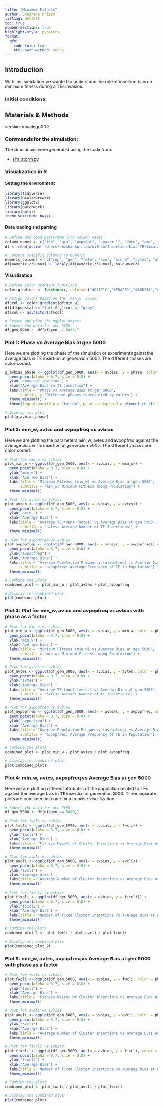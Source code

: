 ```yaml
---
title: "Minimum Fitness"
author: Shashank Pritam
listing: default
toc: true
number-sections: true
highlight-style: pygments
format: 
  gfm: 
    code-fold: true
    html-math-method: katex
---
```


## Introduction

With this simulation we wanted to understand the role of insertion bias
on minimum fitness during a TEs invasion.

### Initial conditions:


## Materials & Methods

version: invadego0.1.3

### Commands for the simulation:

The simulations were generated using the code from:

- [sim_storm.py](sim_storm.py)


### Visualization in R

#### Setting the environment
```r
library(tidyverse)
library(RColorBrewer)
library(ggplot2)
library(patchwork)
library(dplyr)
theme_set(theme_bw())
```


#### Data loading and parsing
```r

# Define and load DataFrame with column names
column_names <- c("rep", "gen", "popstat", "spacer_1", "fwte", "avw", "min_w", "avtes", "avpopfreq", "fixed", "spacer_2", "phase", "fwcli", "avcli", "fixcli", "spacer_3", "avbias", "3tot", "3cluster", "spacer_4", "sampleid")
df <- read_delim('/Users/shashankpritam/github/Insertion-Bias-TE/Simulation-Results_Files/simulation_storm/21thAug23at045659PM/combined.txt', delim='\t', col_names = column_names)

# Convert specific columns to numeric
numeric_columns <- c("rep", "gen", "fwte", "avw", "min_w", "avtes", "avpopfreq", "fixed", "fwcli", "avcli", "fixcli", "avbias", "sampleid")
df[numeric_columns] <- lapply(df[numeric_columns], as.numeric)
```

#### Visualization:
```r
# Define color gradient functions
color.gradient <- function(x, colors=c("#D7191C","#FDAE61","#A6D96A","#1A9641"), colsteps=100) { colorRampPalette(colors) (colsteps) [ findInterval(x, seq(min(df$min_w),1.0, length.out=colsteps)) ] }

# Assign colors based on the 'min_w' column
df$col <- color.gradient(df$min_w)
df[df$popstat == "fail-0",]$col <- "grey"
df$col <- as.factor(df$col)

# Create and plot the ggplot object
# Subset the data for gen 5000
df_gen_5000 <- df[df$gen == 5000,]
```


### Plot 1: Phase vs Average Bias at gen 5000
Here we are plotting the phase of the simulation or experiment against the average bias in TE insertion at generation 5000. The different phases are color-coded.

```r
g_avbias_phase <- ggplot(df_gen_5000, aes(x = avbias, y = phase, color = phase)) +
  geom_point(alpha = 0.7, size = 0.8) +
  ylab("Phase of Invasion") +
  xlab("Average Bias in TE Insertion") +
  labs(title = "Phase vs Average Bias at gen 5000",
       subtitle = "Different phases represented by colors") +
  theme_minimal() +
  theme(legend.position = "bottom", panel.background = element_rect(fill="grey90"))

# Display the plot
plot(g_avbias_phase)
```


### Plot 2: min_w, avtes and avpopfreq vs avbias

Here we are plotting the parameters min_w, avtes and avpopfreq against the average bias in TE insertion at generation 5000. The different phases are color-coded.

```r
# Plot for min_w vs avbias
plot_min_w <- ggplot(df_gen_5000, aes(x = avbias, y = min_w)) +
  geom_point(alpha = 0.7, size = 0.8) +
  ylab("min_w") +
  xlab("Average Bias") +
  labs(title = "Minimum Fitness (min_w) vs Average Bias at gen 5000",
       subtitle = "min_w: Minimum Fitness among Population") +
  theme_minimal()

# Plot for avtes vs avbias
plot_avtes <- ggplot(df_gen_5000, aes(x = avbias, y = avtes)) +
  geom_point(alpha = 0.7, size = 0.8) +
  ylab("avtes") +
  xlab("Average Bias") +
  labs(title = "Average TE Count (avtes) vs Average Bias at gen 5000",
       subtitle = "avtes: Average Number of TE Insertions") +
  theme_minimal()

# Plot for avpopfreq vs avbias
plot_avpopfreq <- ggplot(df_gen_5000, aes(x = avbias, y = avpopfreq)) +
  geom_point(alpha = 0.7, size = 0.8) +
  ylab("avpopfreq") +
  xlab("Average Bias") +
  labs(title = "Average Population Frequency (avpopfreq) vs Average Bias at gen 5000",
       subtitle = "avpopfreq: Average Frequency of TE in Population") +
  theme_minimal()

# Combine the plots
combined_plot <- plot_min_w / plot_avtes / plot_avpopfreq

# Display the combined plot
plot(combined_plot)
```
### Plot 3: Plot for min_w, avtes and avpopfreq vs avbias with phase as a factor

```r
# Plot for min_w vs avbias
plot_min_w <- ggplot(df_gen_5000, aes(x = avbias, y = min_w, color = phase)) +
  geom_point(alpha = 0.7, size = 0.8) +
  ylab("min_w") +
  xlab("Average Bias") +
  labs(title = "Minimum Fitness (min_w) vs Average Bias at gen 5000",
       subtitle = "min_w: Minimum Fitness among Population") +
  theme_minimal()

# Plot for avtes vs avbias
plot_avtes <- ggplot(df_gen_5000, aes(x = avbias, y = avtes, color = phase)) +
  geom_point(alpha = 0.7, size = 0.8) +
  ylab("avtes") +
  xlab("Average Bias") +
  labs(title = "Average TE Count (avtes) vs Average Bias at gen 5000",
       subtitle = "avtes: Average Number of TE Insertions") +
  theme_minimal()

# Plot for avpopfreq vs avbias
plot_avpopfreq <- ggplot(df_gen_5000, aes(x = avbias, y = avpopfreq, color = phase)) +
  geom_point(alpha = 0.7, size = 0.8) +
  ylab("avpopfreq") +
  xlab("Average Bias") +
  labs(title = "Average Population Frequency (avpopfreq) vs Average Bias at gen 5000",
       subtitle = "avpopfreq: Average Frequency of TE in Population") +
  theme_minimal()

# Combine the plots
combined_plot <- plot_min_w / plot_avtes / plot_avpopfreq

# Display the combined plot
plot(combined_plot)

```


### Plot 4: min_w, avtes, avpopfreq vs Average Bias at gen 5000
Here we are plotting different attributes of the population related to TEs against the average bias in TE insertion at generation 5000. Three separate plots are combined into one for a concise visualization.

```r
# Subset the data for gen 5000
df_gen_5000 <- df[df$gen == 5000,]

# Plot for fwcli vs avbias
plot_fwcli <- ggplot(df_gen_5000, aes(x = avbias, y = fwcli)) +
  geom_point(alpha = 0.7, size = 0.8) +
  ylab("fwcli") +
  xlab("Average Bias") +
  labs(title = "Fitness Weight of Cluster Insertions vs Average Bias at gen 5000") +
  theme_minimal()

# Plot for avcli vs avbias
plot_avcli <- ggplot(df_gen_5000, aes(x = avbias, y = avcli)) +
  geom_point(alpha = 0.7, size = 0.8) +
  ylab("avcli") +
  xlab("Average Bias") +
  labs(title = "Average Number of Cluster Insertions vs Average Bias at gen 5000") +
  theme_minimal()

# Plot for fixcli vs avbias
plot_fixcli <- ggplot(df_gen_5000, aes(x = avbias, y = fixcli)) +
  geom_point(alpha = 0.7, size = 0.8) +
  ylab("fixcli") +
  xlab("Average Bias") +
  labs(title = "Number of Fixed Cluster Insertions vs Average Bias at gen 5000") +
  theme_minimal()

# Combine the plots
combined_plot_2 <- plot_fwcli / plot_avcli / plot_fixcli

# Display the combined plot
plot(combined_plot_2)
```
### Plot 5: min_w, avtes, avpopfreq vs Average Bias at gen 5000 with phase as a factor
```r

# Plot for fwcli vs avbias
plot_fwcli <- ggplot(df_gen_5000, aes(x = avbias, y = fwcli, color = phase)) +
  geom_point(alpha = 0.7, size = 0.8) +
  ylab("fwcli") +
  xlab("Average Bias") +
  labs(title = "Fitness Weight of Cluster Insertions vs Average Bias at gen 5000") +
  theme_minimal()

# Plot for avcli vs avbias
plot_avcli <- ggplot(df_gen_5000, aes(x = avbias, y = avcli, color = phase)) +
  geom_point(alpha = 0.7, size = 0.8) +
  ylab("avcli") +
  xlab("Average Bias") +
  labs(title = "Average Number of Cluster Insertions vs Average Bias at gen 5000") +
  theme_minimal()

# Plot for fixcli vs avbias
plot_fixcli <- ggplot(df_gen_5000, aes(x = avbias, y = fixcli, color = phase)) +
  geom_point(alpha = 0.7, size = 0.8) +
  ylab("fixcli") +
  xlab("Average Bias") +
  labs(title = "Number of Fixed Cluster Insertions vs Average Bias at gen 5000") +
  theme_minimal()

# Combine the plots
combined_plot <- plot_fwcli / plot_avcli / plot_fixcli

# Display the combined plot
plot(combined_plot)
```

